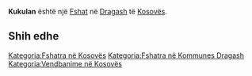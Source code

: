 {{Fshat në Kosovës
 | Emri                = Kukulan
| sqi_D_name = Kukulan
| sqi_D_FULL_NAME_RO = Kukulan
| sqi_D_FULL_NAME_ND_RO = Kukulan
| sqi_D_SORT_NAME_RG = KUKULAN
| sqi_D_FULL_NAME_RG = Kukulan
| sqi_D_FULL_NAME_ND_RG = Kukulan
| sqi_V_name = Kukajani
| sqi_V_FULL_NAME_RO = Kukajani Kukajan
| sqi_V_FULL_NAME_ND_RO = Kukajani Kukajan
| sqi_V_SORT_NAME_RG = KUKAJANI KUKAJAN
| sqi_V_FULL_NAME_RG = Kukajani Kukajan
| sqi_V_FULL_NAME_ND_RG = Kukajani Kukajan
| srp_N_name = Kukuljane
| srp_N_FULL_NAME_RO = Kukuljane
| srp_N_FULL_NAME_ND_RO = Kukuljane
| srp_N_SORT_NAME_RG = KUKULJANE
| srp_N_FULL_NAME_RG = Kukuljane
| srp_N_FULL_NAME_ND_RG = Kukuljane
| srp_NS_name = Кукуљане
| srp_NS_FULL_NAME_RO = Кукуљане
| srp_NS_FULL_NAME_ND_RO = Кукуљане
| srp_NS_SORT_NAME_RG = КУКУЉАНЕ
| srp_NS_FULL_NAME_RG = Кукуљане
| srp_NS_FULL_NAME_ND_RG = Кукуљане
| std_V_name = Kukulane
| std_V_FULL_NAME_RO = Kukulane Kukoljane Kukjan
| std_V_FULL_NAME_ND_RO = Kukulane Kukoljane Kukjan
| std_V_SORT_NAME_RG = KUKULANE KUKOLJANE KUKJAN
| std_V_FULL_NAME_RG = Kukulane Kukoljane Kukjan
| std_V_FULL_NAME_ND_RG = Kukulane Kukoljane Kukjan

 | Emri (Rasa dhanore) = 
 | Figura              = 
 | Shteti              = Kosovo
 | Komuna              = Dragash
 | Kodi postar         = 
 | Sipërfaqja          = 

 | Popullsia           = 

 | Regj. i popullsisë  = 
 | Dend. e popullsisë  = 
 | Faqja zyrtare       = 
 <!--- Koordinatat ----> 
 | Gjerësia            = 42.049444
 | Gjatësia            = 20.655833
 | Lartësia            = 
}}
'''Kukulan''' është një [[Fshat]] në [[Dragash]] të [[Kosovës]].

<!-- == Gjeografia == -->
<!-- == Historia == -->
<!-- == Demografia == -->
== Shih edhe ==
{{Komuna Dragash}}
{{Kosovo-Administrata-Cung}}

[[Kategoria:Fshatra në Kosovës]]
[[Kategoria:Fshatra në Kommunes Dragash]]
[[Kategoria:Vendbanime në Kosovës]]